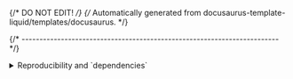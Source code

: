 {/* DO NOT EDIT! */}
{/* Automatically generated from docusaurus-template-liquid/templates/docusaurus. */}


{/* ------------------------------------------------------------------------ */}

<details>
<summary>Reproducibility and `dependencies`</summary>

To ensure reproducibility, it is essential for each project to always
utilise the exact desired versions of the required libraries, regardless of the
libraries installed in the system.

To achieve this objective, **xpm** records all locally installed packages
as dependencies in the project `package.json` file.

The result appears as follows:

<CodeBlock language="json"> {
`  "xpack": {
    "minimumXpmRequired": "0.20.7",
    "dependencies": {
      "@xpack/doxygen2docusaurus": {
        "specifier": "1.1.0",
        "local": "link",
        "platforms": "all"
      }
    },
    "devDependencies": {},
    "properties": {},
    "actions": {},
    "buildConfigurations": {}
  }
`} </CodeBlock>

If the `package.json` is saved in the revision system, the above
definition acts as a firm reference to the specific version of
the doxygen2docusaurus.

After cloning the project into a different location, the command `xpm install`
may be used to install all dependencies.

This is particularly useful for CI/CD environments.

</details>
